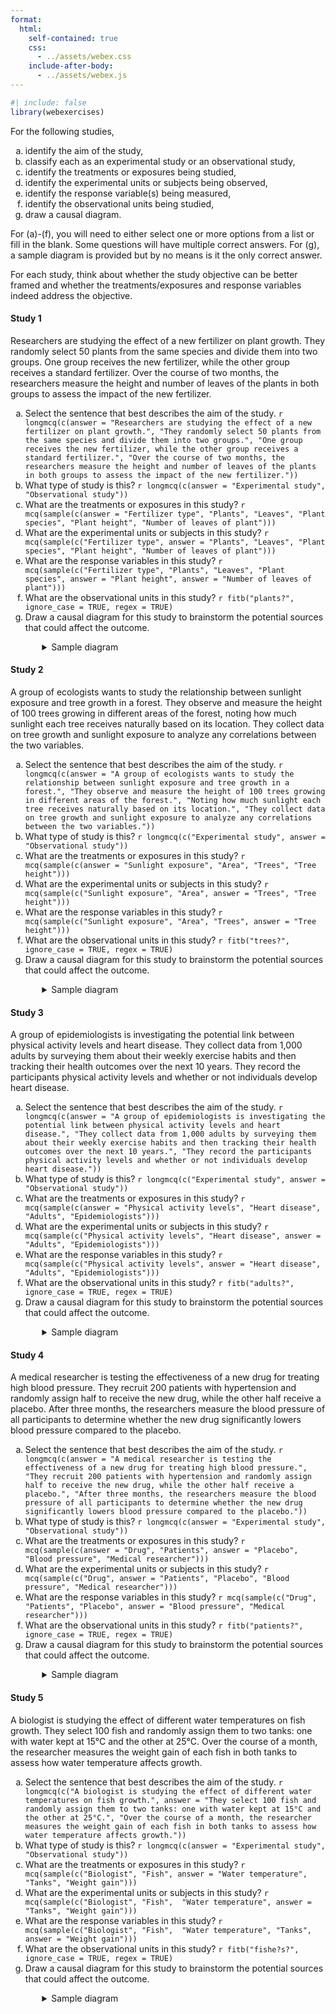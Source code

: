 ```yaml
---
format: 
  html:
    self-contained: true
    css: 
      - ../assets/webex.css
    include-after-body: 
      - ../assets/webex.js
---
```


```r
#| include: false
library(webexercises)
```

For the following studies, 

a) identify the aim of the study,
a) classify each as an experimental study or an observational study,
a) identify the treatments or exposures being studied,
a) identify the experimental units or subjects being observed,  
a) identify the response variable(s) being measured, 
a) identify the observational units being studied,
a) draw a causal diagram.

For (a)-(f), you will need to either select one or more options from a list or fill in the blank. Some questions will have multiple correct answers. For (g), a sample diagram is provided but by no means is it the only correct answer. 

For each study, think about whether the study objective can be better framed and whether the treatments/exposures and response variables indeed address the objective.

#### Study 1

Researchers are studying the effect of a new fertilizer on plant growth. They randomly select 50 plants from the same species and divide them into two groups. One group receives the new fertilizer, while the other group receives a standard fertilizer. Over the course of two months, the researchers measure the height and number of leaves of the plants in both groups to assess the impact of the new fertilizer.

::: {.webex-check .webex-box}

a) Select the sentence that best describes the aim of the study. `r longmcq(c(answer = "Researchers are studying the effect of a new fertilizer on plant growth.", "They randomly select 50 plants from the same species and divide them into two groups.", "One group receives the new fertilizer, while the other group receives a standard fertilizer.", "Over the course of two months, the researchers measure the height and number of leaves of the plants in both groups to assess the impact of the new fertilizer."))`
a) What type of study is this? `r longmcq(c(answer = "Experimental study", "Observational study"))`
b) What are the treatments or exposures in this study? `r mcq(sample(c(answer = "Fertilizer type", "Plants", "Leaves", "Plant species", "Plant height", "Number of leaves of plant")))`
c) What are the experimental units or subjects in this study? `r mcq(sample(c("Fertilizer type", answer = "Plants", "Leaves", "Plant species", "Plant height", "Number of leaves of plant")))`
d) What are the response variables in this study? `r mcq(sample(c("Fertilizer type", "Plants", "Leaves", "Plant species", answer = "Plant height", answer = "Number of leaves of plant")))`
e) What are the observational units in this study? `r fitb("plants?", ignore_case = TRUE, regex = TRUE)`
g) Draw a causal diagram for this study to brainstorm the potential sources that could affect the outcome.

<details style='padding-left: 10%;'><summary>Sample diagram</summary>

```mermaid
flowchart LR
    P0[Plant source] --> P1[50 Plants]
    subgraph Treatments
      direction TB
      F[New fertilizer] 
      S[Standard fertilizer] 
    end 
    Treatments --> P1
    subgraph Responses
    H[Plant height]
    L[Number of leaves]
    end
    P1 --> H
    P1 --> L
    Environment[Environment, e.g. sunlight, water, CO2 etc] --> P1
    M[Measurement device] --> H
    Person[Person] --> M
    style Treatments fill:#fff,stroke:#333,stroke-width:4px
    style Responses fill:#fff,stroke:#333,stroke-width:4px
```

</details>


:::

#### Study 2 

A group of ecologists wants to study the relationship between sunlight exposure and tree growth in a forest. They observe and measure the height of 100 trees growing in different areas of the forest, noting how much sunlight each tree receives naturally based on its location. They collect data on tree growth and sunlight exposure to analyze any correlations between the two variables.

::: {.webex-check .webex-box}

a) Select the sentence that best describes the aim of the study. `r longmcq(c(answer = "A group of ecologists wants to study the relationship between sunlight exposure and tree growth in a forest.", "They observe and measure the height of 100 trees growing in different areas of the forest.", "Noting how much sunlight each tree receives naturally based on its location.", "They collect data on tree growth and sunlight exposure to analyze any correlations between the two variables."))`
a) What type of study is this? `r longmcq(c("Experimental study", answer = "Observational study"))`
b) What are the treatments or exposures in this study? `r mcq(sample(c(answer = "Sunlight exposure", "Area", "Trees", "Tree height")))`
c) What are the experimental units or subjects in this study? `r mcq(sample(c("Sunlight exposure", "Area", answer = "Trees", "Tree height")))`
d) What are the response variables in this study? `r mcq(sample(c("Sunlight exposure", "Area", "Trees", answer = "Tree height")))`
e) What are the observational units in this study? `r fitb("trees?", ignore_case = TRUE, regex = TRUE)`
g) Draw a causal diagram for this study to brainstorm the potential sources that could affect the outcome.

<details style='padding-left: 10%;'><summary>Sample diagram</summary>

</details>
:::

#### Study 3

A group of epidemiologists is investigating the potential link between physical activity levels and heart disease. They collect data from 1,000 adults by surveying them about their weekly exercise habits and then tracking their health outcomes over the next 10 years. They record the participants physical activity levels and whether or not individuals develop heart disease.

::: {.webex-check .webex-box}

a) Select the sentence that best describes the aim of the study. `r longmcq(c(answer = "A group of epidemiologists is investigating the potential link between physical activity levels and heart disease.", "They collect data from 1,000 adults by surveying them about their weekly exercise habits and then tracking their health outcomes over the next 10 years.", "They record the participants physical activity levels and whether or not individuals develop heart disease."))`
a) What type of study is this? `r longmcq(c("Experimental study", answer = "Observational study"))`
b) What are the treatments or exposures in this study? `r mcq(sample(c(answer = "Physical activity levels", "Heart disease", "Adults", "Epidemiologists")))`
c) What are the experimental units or subjects in this study? `r mcq(sample(c("Physical activity levels", "Heart disease", answer = "Adults", "Epidemiologists")))`
d) What are the response variables in this study? `r mcq(sample(c("Physical activity levels", answer = "Heart disease",  "Adults", "Epidemiologists")))`
e) What are the observational units in this study? `r fitb("adults?", ignore_case = TRUE, regex = TRUE)`
g) Draw a causal diagram for this study to brainstorm the potential sources that could affect the outcome.

<details style='padding-left: 10%;'><summary>Sample diagram</summary>

</details>
:::

#### Study 4

A medical researcher is testing the effectiveness of a new drug for treating high blood pressure. They recruit 200 patients with hypertension and randomly assign half to receive the new drug, while the other half receive a placebo. After three months, the researchers measure the blood pressure of all participants to determine whether the new drug significantly lowers blood pressure compared to the placebo.

::: {.webex-check .webex-box}

a) Select the sentence that best describes the aim of the study. `r longmcq(c(answer = "A medical researcher is testing the effectiveness of a new drug for treating high blood pressure.", "They recruit 200 patients with hypertension and randomly assign half to receive the new drug, while the other half receive a placebo.", "After three months, the researchers measure the blood pressure of all participants to determine whether the new drug significantly lowers blood pressure compared to the placebo."))`
a) What type of study is this? `r longmcq(c(answer = "Experimental study", "Observational study"))`
b) What are the treatments or exposures in this study? `r mcq(sample(c(answer = "Drug", "Patients", answer = "Placebo", "Blood pressure", "Medical researcher")))`
c) What are the experimental units or subjects in this study? `r mcq(sample(c("Drug", answer = "Patients", "Placebo", "Blood pressure", "Medical researcher")))`
d) What are the response variables in this study? `r mcq(sample(c("Drug", "Patients", "Placebo", answer = "Blood pressure", "Medical researcher")))`
e) What are the observational units in this study? `r fitb("patients?", ignore_case = TRUE, regex = TRUE)`
g) Draw a causal diagram for this study to brainstorm the potential sources that could affect the outcome.

<details style='padding-left: 10%;'><summary>Sample diagram</summary>

</details>
:::

#### Study 5

A biologist is studying the effect of different water temperatures on fish growth. They select 100 fish and randomly assign them to two tanks: one with water kept at 15°C and the other at 25°C. Over the course of a month, the researcher measures the weight gain of each fish in both tanks to assess how water temperature affects growth.


::: {.webex-check .webex-box}

a) Select the sentence that best describes the aim of the study. `r longmcq(c("A biologist is studying the effect of different water temperatures on fish growth.", answer = "They select 100 fish and randomly assign them to two tanks: one with water kept at 15°C and the other at 25°C.", "Over the course of a month, the researcher measures the weight gain of each fish in both tanks to assess how water temperature affects growth."))`
a) What type of study is this? `r longmcq(c(answer = "Experimental study", "Observational study"))`
b) What are the treatments or exposures in this study? `r mcq(sample(c("Biologist", "Fish", answer = "Water temperature", "Tanks", "Weight gain")))`
c) What are the experimental units or subjects in this study? `r mcq(sample(c("Biologist", "Fish",  "Water temperature", answer = "Tanks", "Weight gain")))`
d) What are the response variables in this study? `r mcq(sample(c("Biologist", "Fish",  "Water temperature", "Tanks", answer = "Weight gain")))`
e) What are the observational units in this study? `r fitb("fishe?s?", ignore_case = TRUE, regex = TRUE)`
g) Draw a causal diagram for this study to brainstorm the potential sources that could affect the outcome.

<details style='padding-left: 10%;'><summary>Sample diagram</summary>

</details>
:::